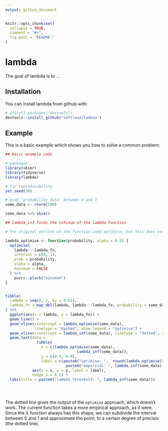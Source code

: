 ```yaml
---
output: github_document
---
```


<!-- README.md is generated from README.Rmd. Please edit that file -->

```r
knitr::opts_chunk$set(
  collapse = TRUE,
  comment = "#>",
  fig.path = "README-"
)
```

# lambda

The goal of lambda is to ...

## Installation

You can install lambda from github with:

```r
# install.packages("devtools")
devtools::install_github("softloud/lambda")
```

## Example

This is a basic example which shows you how to solve a common problem:

```r
## basic example code

# packages
library(skimr)
library(tidyverse)
library(lambda)

# for reproducibility
set.seed(38)

# grab `probability data` between 0 and 1
some_data <- rnorm(100)

some_data %>% skim()

## lambda_inf finds the infinum of the lambda function

# the original version of the function used optimise, but this does not find the correct point in the output of the function

lambda_optimise <- function(probability, alpha = 0.5) {
  optimise(
    lambda:::lambda_fn,
    interval = c(0, 1),
    prob = probability,
    alpha = alpha,
    maximum = FALSE
  ) %>%
    purrr::pluck("minimum")
}


tibble(
  lambda = seq(0, 1, by = 0.01),
  lambda_fn = map_dbl(lambda, lambda:::lambda_fn, probability = some_data)
) %>% 
  ggplot(aes(x = lambda, y = lambda_fn)) +
  geom_line() +
  geom_vline(xintercept = lambda_optimise(some_data),
             linetype = "dashed", show.legend = "optimise") +
  geom_vline(xintercept = lambda_inf(some_data), linetype = "dotted", show.legend = "empirical") +
  geom_text(data = 
              tibble(
                x = c(lambda_optimise(some_data),
                                lambda_inf(some_data)),
                y = c(0.4, 0.8),
                label = c(paste0("optimise: ",  round(lambda_optimise(some_data), 4)), 
                           paste0("empirical: ", lambda_inf(some_data)))), 
            aes(x = x, y = y, label = label),
            nudge_x = 0.1) +
  labs(title = paste0("lambda threshold: ", lambda_inf(some_data)))





```

The dotted line gives the output of the `optimise` approach, which doesn't work. 
The current function takes a more empirical approach, as it were. Since the $\lambda$ function always has this shape, we can subdivide the interval between 0 and 1 and approximate the point, to a certain degree of precisio (the dotted line).

